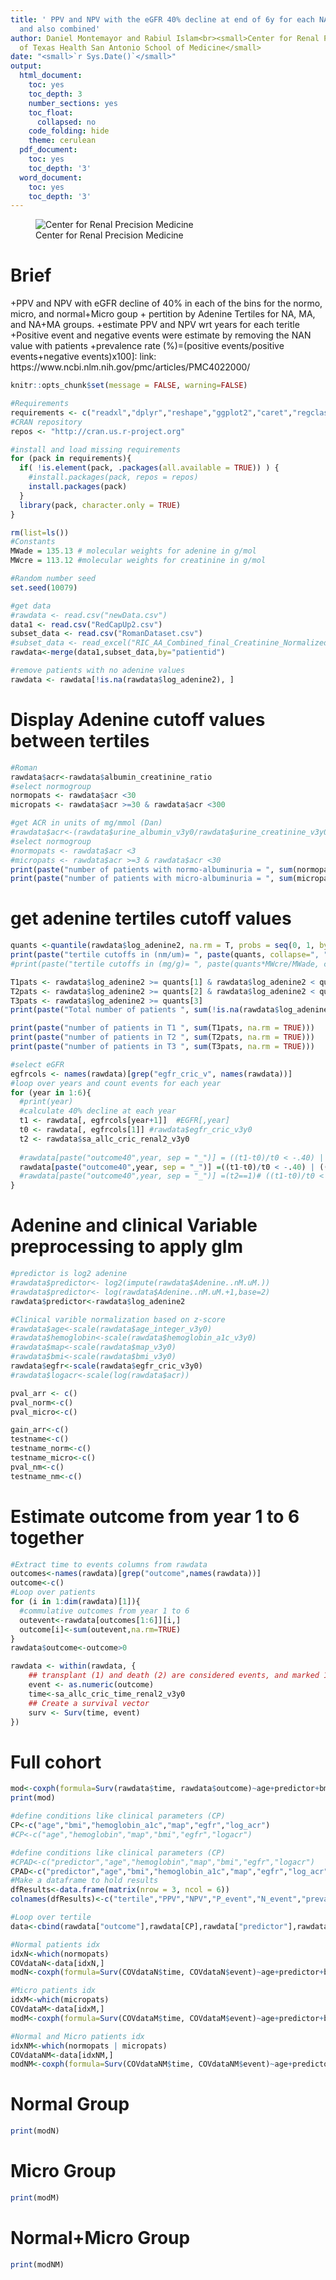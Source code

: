 ```yaml
---
title: ' PPV and NPV with the eGFR 40% decline at end of 6y for each NA and MA group
  and also combined'
author: Daniel Montemayor and Rabiul Islam<br><small>Center for Renal Precision Medicine<br>University
  of Texas Health San Antonio School of Medicine</small>
date: "<small>`r Sys.Date()`</small>"
output:
  html_document:
    toc: yes
    toc_depth: 3
    number_sections: yes
    toc_float:
      collapsed: no
    code_folding: hide
    theme: cerulean
  pdf_document:
    toc: yes
    toc_depth: '3'
  word_document:
    toc: yes
    toc_depth: '3'
---
```


![Center for Renal Precision Medicine](https://dmontemayor.github.io/assets/Long_SOM/horizontal/JPG/UTHSA_Long-SOM_H_CMYK.jpg)

# Brief
+PPV and NPV with eGFR decline of 40% in each of the bins for the normo, micro, and normal+Micro goup
+ pertition by Adenine Tertiles for NA, MA, and NA+MA groups.
+estimate PPV and NPV wrt years for each teritle 
+Positive event and negative events were estimate by removing the NAN value with patients
+prevalence rate (%)=(positive events/positive events+negative events)x100]: link: https://www.ncbi.nlm.nih.gov/pmc/articles/PMC4022000/
 
 
 ```r
knitr::opts_chunk$set(message = FALSE, warning=FALSE)
```
 
```r
#Requirements
requirements <- c("readxl","dplyr","reshape","ggplot2","caret","regclass","InformationValue","ISLR","lmtest","stats","epiDisplay","epicalc")
#CRAN repository
repos <- "http://cran.us.r-project.org"

#install and load missing requirements
for (pack in requirements){
  if( !is.element(pack, .packages(all.available = TRUE)) ) {
    #install.packages(pack, repos = repos)
    install.packages(pack)
  }
  library(pack, character.only = TRUE)
}
```

```r
rm(list=ls())
#Constants
MWade = 135.13 # molecular weights for adenine in g/mol
MWcre = 113.12 #molecular weights for creatinine in g/mol

#Random number seed
set.seed(10079)

```

```r
#get data
#rawdata <- read.csv("newData.csv")
data1 <- read.csv("RedCapUp2.csv")
subset_data <- read.csv("RomanDataset.csv")
#subset_data <- read_excel("RIC_AA_Combined_final_Creatinine_Normalized_adenine at nM vs mM.xlsx")
rawdata<-merge(data1,subset_data,by="patientid")

```

```r
#remove patients with no adenine values
rawdata <- rawdata[!is.na(rawdata$log_adenine2), ]
```

# Display Adenine cutoff values between tertiles
```r
#Roman 
rawdata$acr<-rawdata$albumin_creatinine_ratio
#select normogroup
normopats <- rawdata$acr <30
micropats <- rawdata$acr >=30 & rawdata$acr <300

#get ACR in units of mg/mmol (Dan)
#rawdata$acr<-(rawdata$urine_albumin_v3y0/rawdata$urine_creatinine_v3y0)*1000/88.42
#select normogroup
#normopats <- rawdata$acr <3
#micropats <- rawdata$acr >=3 & rawdata$acr <30
print(paste("number of patients with normo-albuminuria = ", sum(normopats, na.rm = TRUE)))
print(paste("number of patients with micro-albuminuria = ", sum(micropats, na.rm = TRUE)))
```

# get adenine tertiles cutoff values
```r
quants <-quantile(rawdata$log_adenine2, na.rm = T, probs = seq(0, 1, by = 1/3))
print(paste("tertile cutoffs in (nm/um)= ", paste(quants, collapse=", ")))
#print(paste("tertile cutoffs in (mg/g)= ", paste(quants*MWcre/MWade, collapse=", ")))
```

```r
T1pats <- rawdata$log_adenine2 >= quants[1] & rawdata$log_adenine2 < quants[2]
T2pats <- rawdata$log_adenine2 >= quants[2] & rawdata$log_adenine2 < quants[3]
T3pats <- rawdata$log_adenine2 >= quants[3]
print(paste("Total number of patients ", sum(!is.na(rawdata$log_adenine2))))

print(paste("number of patients in T1 ", sum(T1pats, na.rm = TRUE)))
print(paste("number of patients in T2 ", sum(T2pats, na.rm = TRUE)))
print(paste("number of patients in T3 ", sum(T3pats, na.rm = TRUE)))
```

```r
#select eGFR
egfrcols <- names(rawdata)[grep("egfr_cric_v", names(rawdata))]
#loop over years and count events for each year
for (year in 1:6){
  #print(year)
  #calculate 40% decline at each year
  t1 <- rawdata[, egfrcols[year+1]]  #EGFR[,year]
  t0 <- rawdata[, egfrcols[1]] #rawdata$egfr_cric_v3y0
  t2 <- rawdata$sa_allc_cric_renal2_v3y0
  
  #rawdata[paste("outcome40",year, sep = "_")] = ((t1-t0)/t0 < -.40) | (t2==1)
  rawdata[paste("outcome40",year, sep = "_")] =((t1-t0)/t0 < -.40) | ((t2==1) & year>= rawdata$sa_allc_cric_time_renal2_v3y0)
  #rawdata[paste("outcome40",year, sep = "_")] =(t2==1)# ((t1-t0)/t0 < -.40) | (t5==1)
}
```

# Adenine and clinical Variable preprocessing to apply glm 
```r
#predictor is log2 adenine
#rawdata$predictor<- log2(impute(rawdata$Adenine..nM.uM.))
#rawdata$predictor<- log(rawdata$Adenine..nM.uM.+1,base=2)
rawdata$predictor<-rawdata$log_adenine2

#Clinical varible normalization based on z-score
#rawdata$age<-scale(rawdata$age_integer_v3y0)
#rawdata$hemoglobin<-scale(rawdata$hemoglobin_a1c_v3y0)
#rawdata$map<-scale(rawdata$map_v3y0)
#rawdata$bmi<-scale(rawdata$bmi_v3y0)
rawdata$egfr<-scale(rawdata$egfr_cric_v3y0)
#rawdata$logacr<-scale(log(rawdata$acr))
```

```r
pval_arr <- c()
pval_norm<-c()
pval_micro<-c()

gain_arr<-c()
testname<-c()
testname_norm<-c()
testname_micro<-c()
pval_nm<-c()
testname_nm<-c()
```

# Estimate outcome from year 1 to 6 together
```r
#Extract time to events columns from rawdata
outcomes<-names(rawdata)[grep("outcome",names(rawdata))]
outcome<-c()
#Loop over patients
for (i in 1:dim(rawdata)[1]){
  #commulative outcomes from year 1 to 6
  outevent<-rawdata[outcomes[1:6]][i,]
  outcome[i]<-sum(outevent,na.rm=TRUE)
}
rawdata$outcome<-outcome>0
```

```r
rawdata <- within(rawdata, {
    ## transplant (1) and death (2) are considered events, and marked 1
    event <- as.numeric(outcome)
    time<-sa_allc_cric_time_renal2_v3y0
    ## Create a survival vector
    surv <- Surv(time, event)
})
```

# Full cohort 
```r
mod<-coxph(formula=Surv(rawdata$time, rawdata$outcome)~age+predictor+bmi+hemoglobin_a1c+map+egfr+log_acr, data = rawdata)
print(mod)
```

```r
#define conditions like clinical parameters (CP) 
CP<-c("age","bmi","hemoglobin_a1c","map","egfr","log_acr")
#CP<-c("age","hemoglobin","map","bmi","egfr","logacr")

#define conditions like clinical parameters (CP) 
#CPAD<-c("predictor","age","hemoglobin","map","bmi","egfr","logacr")
CPAD<-c("predictor","age","bmi","hemoglobin_a1c","map","egfr","log_acr")
#Make a dataframe to hold results
dfResults<-data.frame(matrix(nrow = 3, ncol = 6))
colnames(dfResults)<-c("tertile","PPV","NPV","P_event","N_event","prevalence [%]")

#Loop over tertile
data<-cbind(rawdata["outcome"],rawdata[CP],rawdata["predictor"],rawdata["time"],rawdata["event"])

#Normal patients idx
idxN<-which(normopats)
COVdataN<-data[idxN,]
modN<-coxph(formula=Surv(COVdataN$time, COVdataN$event)~age+predictor+bmi+hemoglobin_a1c+map+egfr+log_acr, data = COVdataN)

#Micro patients idx
idxM<-which(micropats)
COVdataM<-data[idxM,]
modM<-coxph(formula=Surv(COVdataM$time, COVdataM$event)~age+predictor+bmi+hemoglobin_a1c+map+egfr+log_acr, data = COVdataM)

#Normal and Micro patients idx
idxNM<-which(normopats | micropats)
COVdataNM<-data[idxNM,]
modNM<-coxph(formula=Surv(COVdataNM$time, COVdataNM$event)~age+predictor+bmi+hemoglobin_a1c+map+egfr+log_acr, data = COVdataNM)
```

# Normal Group
```r
print(modN)
```
# Micro Group
```r
print(modM)
```

# Normal+Micro Group
```r
print(modNM)
```
